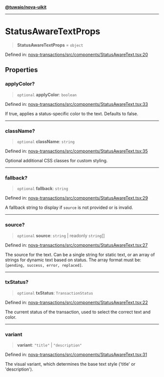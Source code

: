 [**@tuwaio/nova-uikit**](../../../README.md)

***

# StatusAwareTextProps

> **StatusAwareTextProps** = `object`

Defined in: [nova-transactions/src/components/StatusAwareText.tsx:20](https://github.com/TuwaIO/nova-uikit/blob/0f098f99a286cd51d21eb8dee167e935819b4f4d/packages/nova-transactions/src/components/StatusAwareText.tsx#L20)

## Properties

### applyColor?

> `optional` **applyColor**: `boolean`

Defined in: [nova-transactions/src/components/StatusAwareText.tsx:33](https://github.com/TuwaIO/nova-uikit/blob/0f098f99a286cd51d21eb8dee167e935819b4f4d/packages/nova-transactions/src/components/StatusAwareText.tsx#L33)

If true, applies a status-specific color to the text. Defaults to false.

***

### className?

> `optional` **className**: `string`

Defined in: [nova-transactions/src/components/StatusAwareText.tsx:35](https://github.com/TuwaIO/nova-uikit/blob/0f098f99a286cd51d21eb8dee167e935819b4f4d/packages/nova-transactions/src/components/StatusAwareText.tsx#L35)

Optional additional CSS classes for custom styling.

***

### fallback?

> `optional` **fallback**: `string`

Defined in: [nova-transactions/src/components/StatusAwareText.tsx:29](https://github.com/TuwaIO/nova-uikit/blob/0f098f99a286cd51d21eb8dee167e935819b4f4d/packages/nova-transactions/src/components/StatusAwareText.tsx#L29)

A fallback string to display if `source` is not provided or is invalid.

***

### source?

> `optional` **source**: `string` \| readonly `string`[]

Defined in: [nova-transactions/src/components/StatusAwareText.tsx:27](https://github.com/TuwaIO/nova-uikit/blob/0f098f99a286cd51d21eb8dee167e935819b4f4d/packages/nova-transactions/src/components/StatusAwareText.tsx#L27)

The source for the text. Can be a single string for static text, or an array of strings
for dynamic text based on status. The array format must be: `[pending, success, error, replaced]`.

***

### txStatus?

> `optional` **txStatus**: `TransactionStatus`

Defined in: [nova-transactions/src/components/StatusAwareText.tsx:22](https://github.com/TuwaIO/nova-uikit/blob/0f098f99a286cd51d21eb8dee167e935819b4f4d/packages/nova-transactions/src/components/StatusAwareText.tsx#L22)

The current status of the transaction, used to select the correct text and color.

***

### variant

> **variant**: `"title"` \| `"description"`

Defined in: [nova-transactions/src/components/StatusAwareText.tsx:31](https://github.com/TuwaIO/nova-uikit/blob/0f098f99a286cd51d21eb8dee167e935819b4f4d/packages/nova-transactions/src/components/StatusAwareText.tsx#L31)

The visual variant, which determines the base text style ('title' or 'description').
